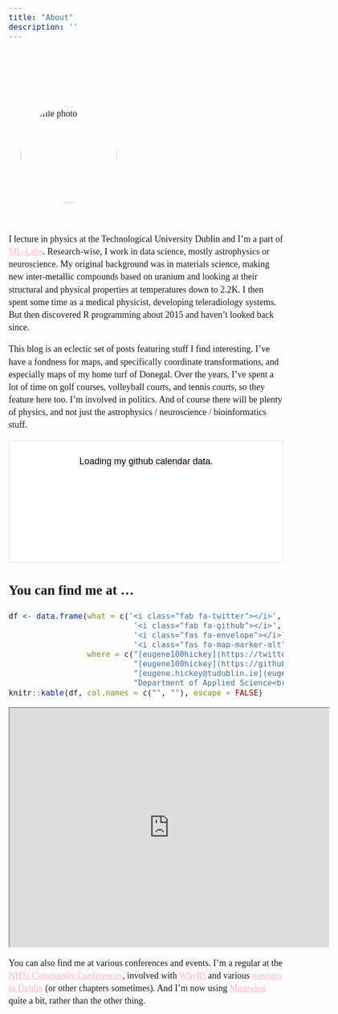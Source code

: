 ```yaml
---
title: "About"
description: ''
---
```


<style>
d-title {
 display:none;
}
body {
  font-size: 18px;
  line-height: 1.4;
  font-family: var(--body-font), var(--body-default);
}

@page{
  size: letter portrait;
  margin: 1in 0.5in 1in 0.25in;
}

a {
  color: #FFB6C1;
}

*{
  box-sizing: border-box;
}

:root{
  --page-width: 8.5in;
}


#canvas {
    max-width: var(--page-width);
    margin: auto;
}

.distill-site-footer {
  --text-color:       rgba(0, 0, 0, 1);
  --text-size:        15px;
  --hover-color:      black;
  --bkgd-color:       white;
}

.profile-photo {
  vertical-align: middle;
  padding: 1.5rem!important;
  box-sizing: border-box;
}

.profile-photo img {
  // border: 1px solid black;
  border-radius: 50%!important;
  width: 12rem!important;
}


/* --- github calender --- */

:root {
  --color-calendar-graph-day-bg: #dddbdb;
  --color-calendar-graph-day-L1-bg: #cd669b;
  --color-calendar-graph-day-L2-bg: #bd327a;
  --color-calendar-graph-day-L3-bg: #ad0059;
  --color-calendar-graph-day-L4-bg: #79003e;
}

rect.ContributionCalendar-day[data-level='0'] {
    fill: var(--color-calendar-graph-day-bg);
}

rect.ContributionCalendar-day[data-level='1'] {
    fill: var(--color-calendar-graph-day-L1-bg);
}

rect.ContributionCalendar-day[data-level='2'] {
    fill: var(--color-calendar-graph-day-L2-bg);
}

rect.ContributionCalendar-day[data-level='3'] {
    fill: var(--color-calendar-graph-day-L3-bg);
}

rect.ContributionCalendar-day[data-level='4'] {
    fill: var(--color-calendar-graph-day-L4-bg);
}

.calendar {
    width: 100%;
    background-color: white;
    font-family: Helvetica, arial;
    border: 1px solid #DDDDDD;
    border-radius: 3px;
    min-height: 243px;
    text-align: center;
    margin: 0 auto;
    padding: 10px;
    color: black;
}

.js-calendar-graph-svg {
  width: 100%;
}

.calendar-graph text.wday,
.calendar-graph text.month {
    font-size: 10px;
    fill: #aaa;
}

.contrib-legend {
    text-align: right;
    padding: 0 10px 10px 0;
    display: inline-block;
    float: right;
}

.contrib-legend .legend {
    display: inline-block;
    list-style: none;
    margin: 0 5px;
    position: relative;
    bottom: -1px;
    padding: 0;
}

.contrib-legend .legend li {
    display: inline-block;
    width: 10px;
    height: 10px;
}

.text-small {
    font-size: 12px;
    color: #767676;
}

.calendar-graph {
    padding: 5px 0 0;
    text-align: center;
}

.contrib-column {
    padding: 15px 0;
    text-align: center;
    border-left: 1px solid #ddd;
    border-top: 1px solid #ddd;
    font-size: 11px;
}

.contrib-column-first {
    border-left: 0;
}

.table-column {
    display: table-cell;
    width: 5%;
    padding-right: 10px;
    padding-left: 10px;
    vertical-align: top;
}

.contrib-number {
    font-weight: 300;
    line-height: 1.3em;
    font-size: 24px;
    display: block;
    color: #333;
}

.calendar img.spinner {
    width: 70px;
    margin-top: 50px;
    min-height: 70px;
}

.ContributionCalendar-label {
  font-size: 8pt;
}

.monospace {
    text-align: center;
    color: #000;
    font-family: monospace;
}

.monospace a {
    color: #1D75AB;
    text-decoration: none;
}

.contrib-footer {
    font-size: 11px;
    padding: 0 10px 12px;
    text-align: left;
    width: 100%;
    box-sizing: border-box;
    height: 26px;
}

.left.text-muted {
    float: left;
    margin-left: 9px;
    color: #767676;
}
.left.text-muted a {
    color: #4078c0;
    text-decoration: none;
}
.left.text-muted a:hover,
.monospace a:hover {
    text-decoration: underline;
}

h2.f4.text-normal.mb-3 {
    display: none;
}

.float-left.text-gray {
    float: left;
}
#user-activity-overview{
    display:none;
}

.day-tooltip {
    white-space: nowrap;
    position: absolute;
    z-index: 99999;
    padding: 10px;
    font-size: 12px;
    color: #959da5;
    text-align: center;
    background: rgba(0,0,0,.85);
    border-radius: 3px;
    display: none;
    pointer-events: none;
}
.day-tooltip strong {
    color: #dfe2e5;
}
.day-tooltip.is-visible {
    display: block;
}
.day-tooltip:after {
    position: absolute;
    bottom: -10px;
    left: 50%;
    width: 5px;
    height: 5px;
    box-sizing: border-box;
    margin: 0 0 0 -5px;
    content: " ";
    border: 5px solid transparent;
    border-top-color: rgba(0,0,0,.85)
}


.navbar {
  display: none; 
}
#navigation .navbar {
 display: block;
}
</style>

<div id="canvas">

<br>
<br>

<div class="profile-photo">
<img  src="images/euge.JPG" alt="Profile photo">  
</div>

I lecture in physics at the Technological University Dublin and I'm a part of [ML-Labs](https://ml-labs.ie/). Research-wise, I work in data science, mostly astrophysics or neuroscience. My original background was in materials science, making new inter-metallic compounds based on uranium and looking at their structural and physical properties at temperatures down to 2.2K. I then spent some time as a medical physicist, developing teleradiology systems. But then discovered R programming about 2015 and haven't looked back since.

This blog is an eclectic set of posts featuring stuff I find interesting. I've have a fondness for maps, and specifically coordinate transformations, and especially maps of my home turf of Donegal. Over the years, I've spent a lot of time on golf courses, volleyball courts, and tennis courts, so they feature here too. I'm involved in politics. And of course there will be plenty of physics, and not just the astrophysics / neuroscience / bioinformatics stuff.


<script
  src="https://unpkg.com/github-calendar@latest/dist/github-calendar.min.js">
</script>

<div class="l-body-outset">
<a href="https://github.com/eugene100hickey">
<div class="calendar">
Loading my github calendar data.
</div>
</a>
</div>

<script>
GitHubCalendar(".calendar", "eugene100hickey", { responsive: true });
</script>

## You can find me at ...

```r
df <- data.frame(what = c('<i class="fab fa-twitter"></i>',
                           '<i class="fab fa-github"></i>',
                           '<i class="fas fa-envelope"></i>',
                           '<i class="fas fa-map-marker-alt"></i>'),
                 where = c("[eugene100hickey](https://twitter.com/eugene100hickey)",
                           "[eugene100hickey](https://github.com/eugene100hickey)",
                           "[eugene.hickey@tudublin.ie](eugene.hickey@tudublin.ie)",
                           "Department of Applied Science<br>Technological University Dublin,<br>Tallaght<br>D24FKT9<br>Ireland"))
knitr::kable(df, col.names = c("", ""), escape = FALSE)
```


<iframe src="https://www.google.com/maps/d/u/0/embed?mid=1m4FhES89FKiwadPn0bu8Z2d5F6COe1rU&ehbc=2E312F&zoom=6" width="640" height="480"></iframe>

You can also find me at various conferences and events. I'm a regular at the [NHSr Community Conferences](https://nhsrcommunity.com/), involved with [WhyR!](https://2021.whyr.pl/) and various [meetups in Dublin](https://www.meetup.com) (or other chapters sometimes). And I'm now using <a rel="me" href="https://mastodon.social/@eugene100hickey">Mastodon</a> quite a bit, rather than the other thing.

</div>